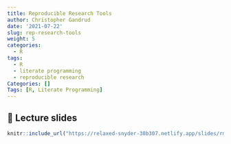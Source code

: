 ```yaml
---
title: Reproducible Research Tools
author: Christopher Gandrud
date: '2021-07-22'
slug: rep-research-tools
weight: 5
categories:
  - R
tags:
  - R
  - literate programming
  - reproducible research
Categories: []
Tags: [R, Literate Programming]
---
```


## 📣 Lecture slides

```r
knitr::include_url("https://relaxed-snyder-30b307.netlify.app/slides/rmarkdownpresentation/datafest_rep_research_slides")
```
